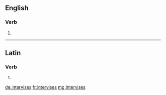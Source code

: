 ==English==

===Verb===
{{head|en|verb form}}

# {{en-third-person singular of|intervise}}

----

==Latin==

===Verb===
{{la-verb-form|intervīsēs}}

# {{inflection of|intervīsō||2|s|futr|actv|indc|lang=la}}

[[de:intervises]]
[[fr:intervises]]
[[mg:intervises]]